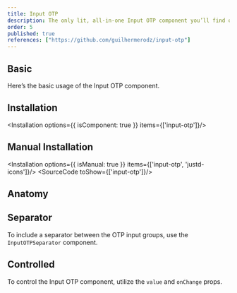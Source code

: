 ```yaml
---
title: Input OTP
description: The only lit, all-in-one Input OTP component you’ll find online. Easy to use, highly customizable, and packed with features.
order: 5
published: true
references: ["https://github.com/guilhermerodz/input-otp"]
---
```


## Basic
Here’s the basic usage of the Input OTP component.

<How toUse="forms/input-otp/input-otp-demo"/>

## Installation
<Installation options={{ isComponent: true }} items={['input-otp']}/>

## Manual Installation
<Installation options={{ isManual: true }} items={['input-otp', 'justd-icons']}/>
<SourceCode toShow={['input-otp']}/>

## Anatomy
<Anatomy show='input-otp-anatomy'/>

## Separator
To include a separator between the OTP input groups, use the `InputOTPSeparator` component.

<How toUse="forms/input-otp/input-otp-separator-demo"/>

## Controlled
To control the Input OTP component, utilize the `value` and `onChange` props.

<How toUse="forms/input-otp/input-otp-controlled-demo"/>
